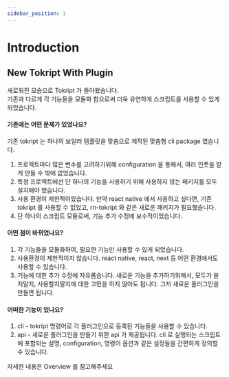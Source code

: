```yaml
---
sidebar_position: 1
---
```


# Introduction

## New Tokript With Plugin

새로워진 모습으로 Tokript 가 돌아왔습니다.<br/>
기존과 다르게 각 기능들을 모듈화 함으로써 더욱 유연하게 스크립트를 사용할 수 있게 되었습니다.

#### 기존에는 어떤 문제가 있었나요?

기존 tokript 는 하나의 보일러 템플릿을 맞춤으로 제작된 맞춤형 cli package 였습니다.

1. 프로젝트마다 많은 변수를 고려하기위해 configuration 을 통해서, 여러 인풋을 받게 만들 수 밖에 없었습니다.
2. 특정 프로젝트에선 단 하나의 기능을 사용하기 위해 사용하지 않는 패키지를 모두 설치해야 했습니다.
3. 사용 환경이 제한적이었습니다. 만약 react native 에서 사용하고 싶다면, 기존 tokript 를 사용할 수 없었고, rn-tokript 와 같은 새로운 패키지가 필요했습니다.
4. 단 하나의 스크립트 모듈로써, 기능 추가 수정에 보수적이었습니다.

#### 어떤 점이 바뀌었나요?

1. 각 기능들을 모듈화하여, 필요한 기능만 사용할 수 있게 되었습니다.
2. 사용환경이 제한적이지 않습니다. react native, react, next 등 어떤 환경에서도 사용할 수 있습니다.
3. 기능에 대한 추가 수정에 자유롭습니다. 새로운 기능을 추가하기위해서, 모두가 쓸지말지, 사용할지말지에 대한 고민을 하지 않아도 됩니다. 그저 새로운 플러그인을 만들면 됩니다.

#### 어떠한 기능이 있나요?

1. cli - tokript 명령어로 각 플러그인으로 등록된 기능들을 사용할 수 있습니다.
2. api - 새로운 플러그인을 만들기 위한 api 가 제공됩니다. cli 로 실행되는 스크립트에 포함되는 설명, configuration, 명령어 옵션과 같은 설정들을 간편하게 정의할 수 있습니다.

자세한 내용은 Overview 를 참고해주세요
